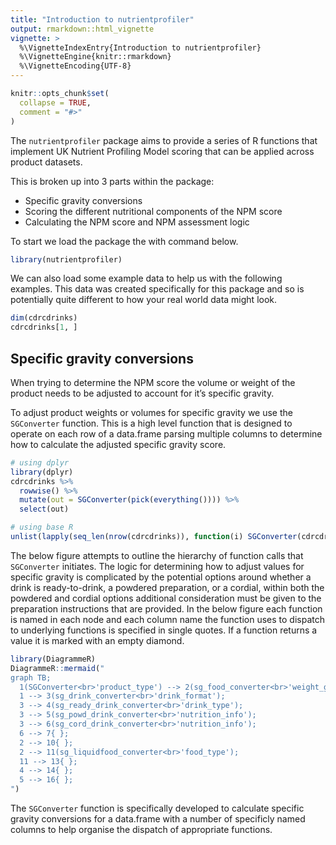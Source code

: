 ```yaml
---
title: "Introduction to nutrientprofiler"
output: rmarkdown::html_vignette
vignette: >
  %\VignetteIndexEntry{Introduction to nutrientprofiler}
  %\VignetteEngine{knitr::rmarkdown}
  %\VignetteEncoding{UTF-8}
---
```


<script src="https://cdn.jsdelivr.net/npm/mermaid/dist/mermaid.min.js"></script>

```r
knitr::opts_chunk$set(
  collapse = TRUE,
  comment = "#>"
)
```

The `nutrientprofiler` package aims to provide a series of R functions that 
implement UK Nutrient Profiling Model scoring that can be applied across product 
datasets.

This is broken up into 3 parts within the package: 

- Specific gravity conversions
- Scoring the different nutritional components of the NPM score
- Calculating the NPM score and NPM assessment logic

To start we load the package the with command below.
```r
library(nutrientprofiler)
```

We can also load some example data to help us with the following examples.
This data was created specifically for this package and so is potentially 
quite different to how your real world data might look.

```r
dim(cdrcdrinks)
cdrcdrinks[1, ]
```

## Specific gravity conversions

When trying to determine the NPM score the volume or weight of the product needs
to be adjusted to account for it's specific gravity. 

To adjust product weights or volumes for specific gravity we use the `SGConverter`
function. This is a high level function that is designed to operate on each row of 
a data.frame parsing multiple columns to determine how to calculate the adjusted 
specific gravity score.

```r
# using dplyr
library(dplyr)
cdrcdrinks %>%
  rowwise() %>%
  mutate(out = SGConverter(pick(everything()))) %>%
  select(out)

# using base R
unlist(lapply(seq_len(nrow(cdrcdrinks)), function(i) SGConverter(cdrcdrinks[i, ])))
```

The below figure attempts to outline the hierarchy of function calls that `SGConverter` 
initiates. The logic for determining how to adjust values for specific gravity is 
complicated by the potential options around whether a drink is ready-to-drink,
a powdered preparation, or a cordial, within both the powdered and cordial options
additional consideration must be given to the preparation instructions that are provided.
In the below figure each function is named in each node and each column name the function 
uses to dispatch to underlying functions is specified in single quotes. If a function returns
a value it is marked with an empty diamond.

```r
library(DiagrammeR)
DiagrammeR::mermaid("
graph TB;
  1(SGConverter<br>'product_type') --> 2(sg_food_converter<br>'weight_g');
  1 --> 3(sg_drink_converter<br>'drink_format');
  3 --> 4(sg_ready_drink_converter<br>'drink_type');
  3 --> 5(sg_powd_drink_converter<br>'nutrition_info');
  3 --> 6(sg_cord_drink_converter<br>'nutrition_info');
  6 --> 7{ };
  2 --> 10{ };
  2 --> 11(sg_liquidfood_converter<br>'food_type');
  11 --> 13{ };
  4 --> 14{ };
  5 --> 16{ };
")
```

The `SGConverter` function is specifically developed to calculate specific gravity 
conversions for a data.frame with a number of specificly named columns to help 
organise the dispatch of appropriate functions.

